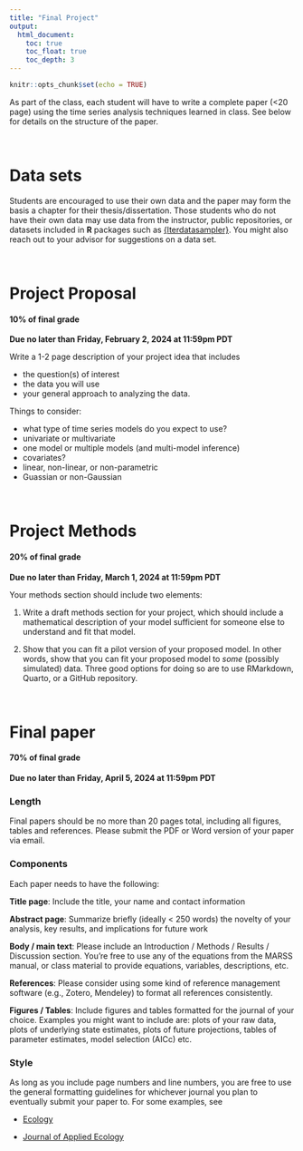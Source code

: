 ```yaml
---
title: "Final Project"
output:
  html_document:
    toc: true
    toc_float: true
    toc_depth: 3
---
```


```r
knitr::opts_chunk$set(echo = TRUE)
```

As part of the class, each student will have to write a complete paper (<20 page) using the time series analysis techniques learned in class. See below for details on the structure of the paper.

<br>

# Data sets

Students are encouraged to use their own data and the paper may form the basis a chapter for their thesis/dissertation. Those students who do not have their own data may use data from the instructor, public repositories, or datasets included in **R** packages such as [{lterdatasampler}](https://lter.github.io/lterdatasampler/). You might also reach out to your advisor for suggestions on a data set.

<br>

# Project Proposal

#### 10% of final grade

**Due no later than Friday, February 2, 2024 at 11:59pm PDT**

Write a 1-2 page description of your project idea that includes

* the question(s) of interest
* the data you will use
* your general approach to analyzing the data.

Things to consider:

* what type of time series models do you expect to use?
* univariate or multivariate
* one model or multiple models (and multi-model inference)
* covariates?
* linear, non-linear, or non-parametric
* Guassian or non-Gaussian

<br>

# Project Methods

#### 20% of final grade

**Due no later than Friday, March 1, 2024 at 11:59pm PDT**

Your methods section should include two elements:

1. Write a draft methods section for your project, which should include a mathematical description of your model sufficient for someone else to understand and fit that model.

2. Show that you can fit a pilot version of your proposed model. In other words, show that you can fit your proposed model to _some_ (possibly simulated) data. Three good options for doing so are to use RMarkdown, Quarto, or a GitHub repository.

<br>

# Final paper

#### 70% of final grade

**Due no later than Friday, April 5, 2024 at 11:59pm PDT**

### Length

Final papers should be no more than 20 pages total, including all figures, tables and references. Please submit the PDF or Word version of your paper via email.

### Components

Each paper needs to have the following:

**Title page**: Include the title, your name and contact information 

**Abstract page**: Summarize briefly (ideally < 250 words) the novelty of your analysis, key results, and implications for future work

**Body / main text**: Please include an Introduction / Methods / Results / Discussion section. You're free to use any of the equations from the MARSS manual, or class material to provide equations, variables, descriptions, etc. 

**References**: Please consider using some kind of reference management software (e.g., Zotero, Mendeley) to format all references consistently. 

**Figures / Tables**: Include figures and tables formatted for the journal of your choice. Examples you might want to include are: plots of your raw data, plots of underlying state estimates, plots of future projections, tables of parameter estimates, model selection (AICc) etc. 

### Style

As long as you include page numbers and line numbers, you are free to use the general formatting guidelines for whichever journal you plan to eventually submit your paper to. For some examples, see 

* [Ecology](http://esapubs.org/esapubs/preparation.htm)

* [Journal of Applied Ecology](http://www.journalofappliedecology.org/view/0/authorGuideline.html)

